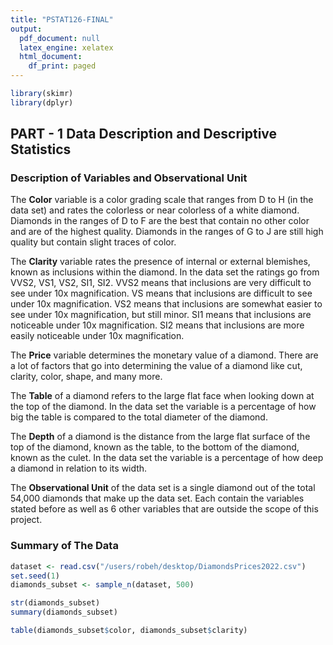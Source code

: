```yaml
---
title: "PSTAT126-FINAL"
output:
  pdf_document: null
  latex_engine: xelatex
  html_document:
    df_print: paged
---
```

``` r
library(skimr)
library(dplyr)
```
## PART - 1 Data Description and Descriptive Statistics

### Description of Variables and Observational Unit 

The **Color** variable is a color grading scale that ranges from D to H (in the data set) and rates the colorless or
near colorless of a white diamond. Diamonds in the ranges of D to F are the best that contain no other color and are
of the highest quality. Diamonds in the ranges of G to J are still high quality but contain slight traces of color.

The **Clarity** variable rates the presence of internal or external blemishes, known as inclusions within the
diamond. In the data set the ratings go from VVS2, VS1, VS2, SI1, SI2. VVS2 means that inclusions are very difficult
to see under 10x magnification. VS means that inclusions are difficult to see under 10x magnification. VS2 means
that inclusions are somewhat easier to see under 10x magnification, but still minor. SI1 means that inclusions are
noticeable under 10x magnification. SI2 means that inclusions are more easily noticeable under 10x magnification.

The **Price** variable determines the monetary value of a diamond. There are a lot of factors that go into
determining the value of a diamond like cut, clarity, color, shape, and many more. 

The **Table** of a diamond refers to the large flat face when looking down at the top of the diamond. In the data
set the variable is a percentage of how big the table is compared to the total diameter of the diamond.

The **Depth** of a diamond is the distance from the large flat surface of the top of the diamond, known as the
table, to the bottom of the diamond, known as the culet. In the data set the variable is a percentage of how deep a
diamond in relation to its width. 

The **Observational Unit** of the data set is a single diamond out of the total 54,000 diamonds that make up the data
set. Each contain the variables stated before as well as 6 other variables that are outside the scope of this
project.

\newpage

### Summary of The Data

``` r
dataset <- read.csv("/users/robeh/desktop/DiamondsPrices2022.csv")
set.seed(1)
diamonds_subset <- sample_n(dataset, 500)

str(diamonds_subset)
summary(diamonds_subset)

table(diamonds_subset$color, diamonds_subset$clarity)
```








